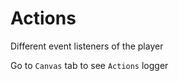 
<Meta title="Actions" component={AudioPlayer} />

# Actions

Different event listeners of the player

Go to `Canvas` tab to see `Actions` logger

<Preview>
  <Story name="Actions">
    <AudioPlayer
      onAbort={action('onAbort')}
      onCanPlay={action('onCanPlay')}
      onCanPlayThrough={action('onCanPlayThrough')}
      onEnded={action('onEnded')}
      onError={action('onError')}
      onListen={action('onListen')}
      onVolumeChange={action('onVolumeChange')}
      onPause={action('onPause')}
      onPlay={action('onPlay')}
      onClickPrevious={action('onClickPrevious')}
      onClickNext={action('onClickNext')}
      volume={0.8}
      showSkipControls
      progressUpdateInterval={100}
      src={SAMPLE_MP3_URL}
    />
  </Story>
</Preview>
